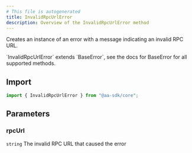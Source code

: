 ```yaml
---
# This file is autogenerated
title: InvalidRpcUrlError
description: Overview of the InvalidRpcUrlError method
---
```


Creates an instance of an error with a message indicating an invalid RPC URL.

<Note>
  `InvalidRpcUrlError` extends `BaseError`, see the docs for BaseError for all
  supported methods.
</Note>

## Import

```ts
import { InvalidRpcUrlError } from "@aa-sdk/core";
```

## Parameters

### rpcUrl

`string`
The invalid RPC URL that caused the error
